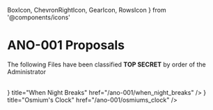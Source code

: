   BoxIcon,
  ChevronRightIcon,
  GearIcon,
  RowsIcon
} from '@components/icons'

# ANO-001 Proposals

<Callout type="error">The following Files have been classified <b>TOP SECRET</b> by order of the Administrator</Callout>

<br />

<Cards>
  <Card
    icon={<ChevronRightIcon />}
    title="When Night Breaks"
    href="/ano-001/when_night_breaks"
  />
  <Card
    icon={<RowsIcon />}
    title="Osmium's Clock"
    href="/ano-001/osmiums_clock"
  />
</Cards>
